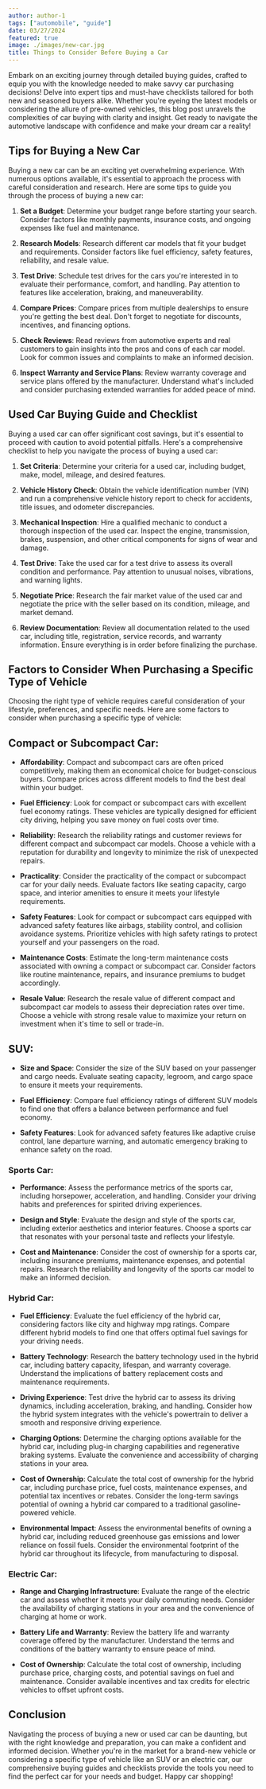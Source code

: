 ```yaml
---
author: author-1
tags: ["automobile", "guide"]
date: 03/27/2024
featured: true
image: ./images/new-car.jpg
title: Things to Consider Before Buying a Car
---
```


Embark on an exciting journey through detailed buying guides, crafted to equip you with the knowledge needed to make savvy car purchasing decisions! Delve into expert tips and must-have checklists tailored for both new and seasoned buyers alike. Whether you're eyeing the latest models or considering the allure of pre-owned vehicles, this blog post unravels the complexities of car buying with clarity and insight. Get ready to navigate the automotive landscape with confidence and make your dream car a reality!

## Tips for Buying a New Car

Buying a new car can be an exciting yet overwhelming experience. With numerous options available, it's essential to approach the process with careful consideration and research. Here are some tips to guide you through the process of buying a new car:

1. **Set a Budget**: Determine your budget range before starting your search. Consider factors like monthly payments, insurance costs, and ongoing expenses like fuel and maintenance.

2. **Research Models**: Research different car models that fit your budget and requirements. Consider factors like fuel efficiency, safety features, reliability, and resale value.

3. **Test Drive**: Schedule test drives for the cars you're interested in to evaluate their performance, comfort, and handling. Pay attention to features like acceleration, braking, and maneuverability.

4. **Compare Prices**: Compare prices from multiple dealerships to ensure you're getting the best deal. Don't forget to negotiate for discounts, incentives, and financing options.

5. **Check Reviews**: Read reviews from automotive experts and real customers to gain insights into the pros and cons of each car model. Look for common issues and complaints to make an informed decision.

6. **Inspect Warranty and Service Plans**: Review warranty coverage and service plans offered by the manufacturer. Understand what's included and consider purchasing extended warranties for added peace of mind.

## Used Car Buying Guide and Checklist

Buying a used car can offer significant cost savings, but it's essential to proceed with caution to avoid potential pitfalls. Here's a comprehensive checklist to help you navigate the process of buying a used car:

1. **Set Criteria**: Determine your criteria for a used car, including budget, make, model, mileage, and desired features.

2. **Vehicle History Check**: Obtain the vehicle identification number (VIN) and run a comprehensive vehicle history report to check for accidents, title issues, and odometer discrepancies.

3. **Mechanical Inspection**: Hire a qualified mechanic to conduct a thorough inspection of the used car. Inspect the engine, transmission, brakes, suspension, and other critical components for signs of wear and damage.

4. **Test Drive**: Take the used car for a test drive to assess its overall condition and performance. Pay attention to unusual noises, vibrations, and warning lights.

5. **Negotiate Price**: Research the fair market value of the used car and negotiate the price with the seller based on its condition, mileage, and market demand.

6. **Review Documentation**: Review all documentation related to the used car, including title, registration, service records, and warranty information. Ensure everything is in order before finalizing the purchase.

## Factors to Consider When Purchasing a Specific Type of Vehicle

Choosing the right type of vehicle requires careful consideration of your lifestyle, preferences, and specific needs. Here are some factors to consider when purchasing a specific type of vehicle:

## Compact or Subcompact Car:

- **Affordability**: Compact and subcompact cars are often priced competitively, making them an economical choice for budget-conscious buyers. Compare prices across different models to find the best deal within your budget.

- **Fuel Efficiency**: Look for compact or subcompact cars with excellent fuel economy ratings. These vehicles are typically designed for efficient city driving, helping you save money on fuel costs over time.

- **Reliability**: Research the reliability ratings and customer reviews for different compact and subcompact car models. Choose a vehicle with a reputation for durability and longevity to minimize the risk of unexpected repairs.

- **Practicality**: Consider the practicality of the compact or subcompact car for your daily needs. Evaluate factors like seating capacity, cargo space, and interior amenities to ensure it meets your lifestyle requirements.

- **Safety Features**: Look for compact or subcompact cars equipped with advanced safety features like airbags, stability control, and collision avoidance systems. Prioritize vehicles with high safety ratings to protect yourself and your passengers on the road.

- **Maintenance Costs**: Estimate the long-term maintenance costs associated with owning a compact or subcompact car. Consider factors like routine maintenance, repairs, and insurance premiums to budget accordingly.

- **Resale Value**: Research the resale value of different compact and subcompact car models to assess their depreciation rates over time. Choose a vehicle with strong resale value to maximize your return on investment when it's time to sell or trade-in.

## SUV:

- **Size and Space**: Consider the size of the SUV based on your passenger and cargo needs. Evaluate seating capacity, legroom, and cargo space to ensure it meets your requirements.

- **Fuel Efficiency**: Compare fuel efficiency ratings of different SUV models to find one that offers a balance between performance and fuel economy.

- **Safety Features**: Look for advanced safety features like adaptive cruise control, lane departure warning, and automatic emergency braking to enhance safety on the road.

### Sports Car:

- **Performance**: Assess the performance metrics of the sports car, including horsepower, acceleration, and handling. Consider your driving habits and preferences for spirited driving experiences.

- **Design and Style**: Evaluate the design and style of the sports car, including exterior aesthetics and interior features. Choose a sports car that resonates with your personal taste and reflects your lifestyle.

- **Cost and Maintenance**: Consider the cost of ownership for a sports car, including insurance premiums, maintenance expenses, and potential repairs. Research the reliability and longevity of the sports car model to make an informed decision.

### Hybrid Car:

- **Fuel Efficiency**: Evaluate the fuel efficiency of the hybrid car, considering factors like city and highway mpg ratings. Compare different hybrid models to find one that offers optimal fuel savings for your driving needs.
- **Battery Technology**: Research the battery technology used in the hybrid car, including battery capacity, lifespan, and warranty coverage. Understand the implications of battery replacement costs and maintenance requirements.
- **Driving Experience**: Test drive the hybrid car to assess its driving dynamics, including acceleration, braking, and handling. Consider how the hybrid system integrates with the vehicle's powertrain to deliver a smooth and responsive driving experience.

- **Charging Options**: Determine the charging options available for the hybrid car, including plug-in charging capabilities and regenerative braking systems. Evaluate the convenience and accessibility of charging stations in your area.

- **Cost of Ownership**: Calculate the total cost of ownership for the hybrid car, including purchase price, fuel costs, maintenance expenses, and potential tax incentives or rebates. Consider the long-term savings potential of owning a hybrid car compared to a traditional gasoline-powered vehicle.

- **Environmental Impact**: Assess the environmental benefits of owning a hybrid car, including reduced greenhouse gas emissions and lower reliance on fossil fuels. Consider the environmental footprint of the hybrid car throughout its lifecycle, from manufacturing to disposal.

### Electric Car:

- **Range and Charging Infrastructure**: Evaluate the range of the electric car and assess whether it meets your daily commuting needs. Consider the availability of charging stations in your area and the convenience of charging at home or work.

- **Battery Life and Warranty**: Review the battery life and warranty coverage offered by the manufacturer. Understand the terms and conditions of the battery warranty to ensure peace of mind.

- **Cost of Ownership**: Calculate the total cost of ownership, including purchase price, charging costs, and potential savings on fuel and maintenance. Consider available incentives and tax credits for electric vehicles to offset upfront costs.

## Conclusion

Navigating the process of buying a new or used car can be daunting, but with the right knowledge and preparation, you can make a confident and informed decision. Whether you're in the market for a brand-new vehicle or considering a specific type of vehicle like an SUV or an electric car, our comprehensive buying guides and checklists provide the tools you need to find the perfect car for your needs and budget. Happy car shopping!

